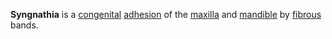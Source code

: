 {{copy to wiktionary}}
{{unsourced}}
'''Syngnathia''' is a [[congenital]] [[adhesion]] of the [[maxilla]] and [[mandible]] by [[fibre|fibrous]] bands.

{{health-stub}}